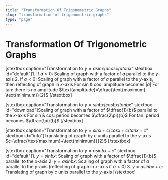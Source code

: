 ```yaml
---
title: "Transformation Of Trigonometric Graphs"
slug: "transformation-of-trigonometric-graphs"
type: "page"
---
```


# Transformation Of Trigonometric Graphs
[stextbox caption="Transformation to $y=a sin x / a cos x / a tan x$" stextbox id="default"]1. If $a>0$: Scaling of graph with a factor of $a$ parallel to the $y$-axis 
2. If $a<0$: Scaling of graph with a factor of $a$ parallel to the $y$-axis, then reflecting of graph in $x$-axis
For sin & cos: amplitude becomes $|a|$
For tan: there is no amplitude
$\text{amplitude}=\dfrac{\text{maximum} -\text{minimum}}{2}$
[/stextbox]

[stextbox caption="Transformation to $y= sin bx / cos bx / tan bx$" stextbox id="download"]Scaling of graph with a factor of $\dfrac{1}{b}$ parallel to the $x$-axis 
For sin & cos: period becomes $\dfrac{2\pi}{b}$
For tan: period becomes $\dfrac{\pi}{b}$
[/stextbox]

[stextbox caption="Transformation to $y=sin x +c/ cos x+c / tan x+c$" stextbox id="info"]Translating of graph by $c$ units parallel to the $y$-axis
$c=\dfrac{\text{maximum}+\text{minimum}}{2}$
[/stextbox]

[stextbox caption="Transformation to $y=a sin bx+c$" stextbox id="default"]1. $y=sin bx$: Scaling of graph with a factor of $\dfrac{1}{b}$ parallel to the $x$-axis
2. $y=a sin bx$: Scaling of graph with a factor of $a$ parallel to the $y$-axis (reflecting of graph in $x$-axis if $a<0$)
3. $y=a sin bx+c$: Translating of graph by $c$ units parallel to the $y$-axis
[/stextbox]